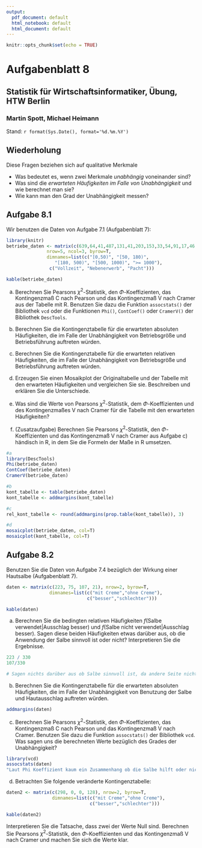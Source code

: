 ```yaml
---
output:
  pdf_document: default
  html_notebook: default
  html_document: default
---
```


```r
knitr::opts_chunk$set(echo = TRUE)
```

# Aufgabenblatt 8
## Statistik für Wirtschaftsinformatiker, Übung, HTW Berlin
### Martin Spott, Michael Heimann
Stand: `r format(Sys.Date(), format='%d.%m.%Y')`


## Wiederholung

Diese Fragen beziehen sich auf qualitative Merkmale

* Was bedeutet es, wenn zwei Merkmale *unabhängig* voneinander sind?
* Was sind die *erwarteten Häufigkeiten im Falle von Unabhängigkeit* und wie berechnet man sie?
* Wie kann man den Grad der Unabhängigkeit messen?

## Aufgabe 8.1 

Wir benutzen die Daten von Aufgabe 7.1 (Aufgabenblatt 7): 

```r
library(knitr)
betriebe_daten <- matrix(c(639,64,41,487,131,41,203,153,33,54,91,17,46,112,18),
               nrow=5, ncol=3, byrow=T,
               dimnames=list(c("[0,50)", "[50, 180)", 
                  "[180, 500)", "[500, 1000)", ">= 1000"),
                c("Vollzeit", "Nebenerwerb", "Pacht")))

kable(betriebe_daten)
```

a) Berechnen Sie Pearsons $\chi^2$-Statistik, den $\Phi$-Koeffizienten, das Kontingenzmaß C nach Pearson und das Kontingenzmaß V nach Cramer aus der Tabelle mit R. Benutzen Sie dazu die Funktion `assocstats()` der Bibliothek `vcd` oder die Funktionen `Phi()`, `ContCoef()` oder `CramerV()` der Bibliothek `DescTools`. 

b) Berechnen Sie die Kontingenztabelle für die erwarteten absoluten Häufigkeiten, die im Falle der Unabhängigkeit von Betriebsgröße und Betriebsführung auftreten würden. 

c) Berechnen Sie die Kontingenztabelle für die erwarteten relativen Häufigkeiten, die im Falle der Unabhängigkeit von Betriebsgröße und Betriebsführung auftreten würden.

d) Erzeugen Sie einen Mosaikplot der Originaltabelle und der Tabelle mit den erwarteten Häufigkeiten und vergleichen Sie sie. Beschreiben und erklären Sie die Unterschiede. 

e) Was sind die Werte von Pearsons $\chi^2$-Statistik, dem $\Phi$-Koeffizienten und des Kontingenzmaßes V nach Cramer für die Tabelle mit den erwarteten Häufigkeiten?

f) (Zusatzaufgabe) Berechnen Sie Pearsons $\chi^2$-Statistik, den $\Phi$-Koeffizienten und das Kontingenzmaß V nach Cramer aus Aufgabe c) händisch in R, in dem Sie die Formeln der Maße in R umsetzen.   

```r
#a
library(DescTools)
Phi(betriebe_daten)
ContCoef(betriebe_daten)
CramerV(betriebe_daten)

#b
kont_tabelle <- table(betriebe_daten)
kont_tabelle <- addmargins(kont_tabelle)

#c
rel_kont_tabelle <- round(addmargins(prop.table(kont_tabelle)), 3)

#d
mosaicplot(betriebe_daten, col=T)
mosaicplot(kont_tabelle, col=T)
```

## Aufgabe 8.2

Benutzen Sie die Daten von Aufgabe 7.4 bezüglich der Wirkung einer Hautsalbe (Aufgabenblatt 7). 

```r
daten <- matrix(c(223, 75, 107, 21), nrow=2, byrow=T, 
                dimnames=list(c("mit Creme","ohne Creme"), 
                              c("besser","schlechter")))

kable(daten)
```

a) Berechnen Sie die bedingten relativen Häufigkeiten $f(\text{Salbe verwendet} | \text{Ausschlag besser})$ und $f(\text{Salbe nicht verwendet} | \text{Ausschlag besser})$. Sagen diese beiden Häufigkeiten etwas darüber aus, ob die Anwendung der Salbe sinnvoll ist oder nicht? Interpretieren Sie die Ergebnisse.
```r
223 / 330
107/330

# Sagen nichts darüber aus ob Salbe sinnvoll ist, da andere Seite nicht betrachtet wurde
```

b) Berechnen Sie die Kontingenztabelle für die erwarteten absoluten Häufigkeiten, die im Falle der Unabhängigkeit von Benutzung der Salbe und Hautausschlag auftreten würden. 

```r
addmargins(daten)
```

c) Berechnen Sie Pearsons $\chi^2$-Statistik, den $\Phi$-Koeffizienten, das Kontingenzmaß C nach Pearson und das Kontingenzmaß V nach Cramer. Benutzen Sie dazu die Funktion `assocstats()` der Bibliothek `vcd`. Was sagen uns die berechneten Werte bezüglich des Grades der Unabhängigkeit?

```r
library(vcd)
assocstats(daten)
"Laut Phi Koeffizient kaum ein Zusammenhang ob die Salbe hilft oder nicht."
```

d) Betrachten Sie folgende veränderte Kontingenztabelle:
```r
daten2 <- matrix(c(298, 0, 0, 128), nrow=2, byrow=T, 
                 dimnames=list(c("mit Creme","ohne Creme"), 
                               c("besser","schlechter")))

kable(daten2)
```

Interpretieren Sie die Tatsache, dass zwei der Werte Null sind. Berechnen Sie Pearsons $\chi^2$-Statistik, den $\Phi$-Koeffizienten und das Kontingenzmaß V nach Cramer und machen Sie sich die Werte klar. 


